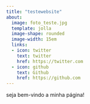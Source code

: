 --- 
title: "testewebsite"
about:
  image: foto_teste.jpg
  template: jolla
  image-shape: rounded
  image-width: 15em 
  links:
  - icon: twitter
    text: twitter
    href: https://twitter.com
  - icon: github
    text: Github
    href: https://github.com
--- 

seja bem-vindo a minha página!